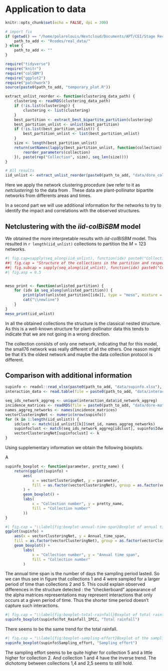 # Application to \cite{doreRelativeEffectsAnthropogenic2021} data
\label{sec:application-to-dorerelativeeffectsanthropogenic2021-data}

```r
knitr::opts_chunk$set(echo = FALSE, dpi = 300)
```

```r
# import fix
if (getwd() == "/home/polarolouis/Nextcloud/Documents/APT/CEI/Stage Recherche Mathématiques/Depuis PC Portable/Stage MIA 2023/rapport-MIA-2023") {
    path_to_add <- "Rcodes/real_data/"
} else {
    path_to_add <- ""
}
```

```r
require("tidyverse")
require("knitr")
require("colSBM")
require("ggplot2")
require("patchwork")
source(paste0(path_to_add, "temporary_plot.R"))
```

```r
extract_unlist_reorder <- function(clustering_data_path) {
    clustering <- readRDS(clustering_data_path)
    if (!is.list(clustering)) {
        clustering <- list(clustering)
    }
    best_partition <- extract_best_bipartite_partition(clustering)
    best_partition_unlist <- unlist(best_partition)
    if (!is.list(best_partition_unlist)) {
        best_partition_unlist <- list(best_partition_unlist)
    }
    size <- length(best_partition_unlist)
    return(setNames(lapply(best_partition_unlist, function(collection) {
        reorder_parameters(collection)
    }), paste(rep("Collection", size), seq_len(size))))
}
```

```r
# All results
iid_unlist <- extract_unlist_reorder(paste0(path_to_add, "data/dore_collection_clustering_nb_run1_iid_123networks_24-05-23-21:40:42.Rds"))
```

Here we apply the network clustering procedure (we refer to it as *netclustering*)
to the data from \cite{doreRelativeEffectsAnthropogenic2021}. These data are
plant-pollinator bipartite networks from differents areas and times.

In a second part we will use additional information for the networks to
try to identify the impact and correlations with the observed structures.

## Netclustering with the $iid\text{-}colBiSBM$ model
We obtained the more interpretable results with $iid\text{-}colBiSBM$ model.
This resulted in `r length(iid_unlist)` collections to partition the $M = 123$
networks.

```r
#| fig.cap=sapply(seq_along(iid_unlist), function(idx) paste0("Collection N°", idx)),
##| fig.cap = "Structure of the collections in the partition and respective proportions of blocks",
##| fig.subcap = sapply(seq_along(iid_unlist), function(idx) paste0("Collection N°", idx)),
#| fig.asp = 0.5


meso_print <- function(unlisted_partition) {
    for (idx in seq_along(unlisted_partition)) {
        print(plot(unlisted_partition[[idx]], type = "meso", mixture = TRUE) + ggtitle(paste("Collection ", idx)))
        cat("\\newline")
    }
}
meso_print(iid_unlist)

```

In all the obtained collections the structure is the classical nested structure.
As this is a well-known structure for plant-pollinator data this tends to 
indicate that we are not going in a wrong direction.

The \nth{3} collection consists of only one network, indicating that for this
model, the small76 network was really different of all the others. 
One reason might be that it's the oldest network and maybe the data collection
protocol is different.

## Comparison with additional information

```r
supinfo <- readxl::read_xlsx(paste0(path_to_add, "data/supinfo.xlsx"), sheet = 2)
interaction_data <- read.table(file = paste0(path_to_add, "data/interaction-data.txt"), sep = "\t", header = TRUE)

seq_ids_network_aggreg <- unique(interaction_data$id_network_aggreg)
incidence_matrices <- readRDS(file = paste0(path_to_add, "data/dore-matrices.Rds"))
names_aggreg_networks <- names(incidence_matrices)
vectorClusteringNet <- numeric(nrow(supinfo))
for (k in 1:length(iid_unlist)) {
    idclust <- match(iid_unlist[[k]]$net_id, names_aggreg_networks)
    supinfoclust <- match(seq_ids_network_aggreg[idclust], supinfo$Idweb)
    vectorClusteringNet[supinfoclust] <- k
}
```

Using supplementary information we obtain the following boxplots.

A

```r
supinfo_boxplot <- function(parameter, pretty_name) {
    return(ggplot(supinfo) +
        aes(
            x = vectorClusteringNet, y = parameter,
            fill = as.factor(vectorClusteringNet), group = as.factor(vectorClusteringNet)
        ) +
        geom_boxplot() +
        labs(
            x = "Collection number", y = pretty_name,
            fill = "Collection number"
        ))
}
```

```r
#| fig.cap = "\\label{fig:boxplot-annual-time-span}Boxplot of annual time span in function of the collection number"
ggplot(supinfo) +
    aes(x = vectorClusteringNet, y = Annual_time_span,
    fill = as.factor(vectorClusteringNet), group = as.factor(vectorClusteringNet)) +
    geom_boxplot() +
        labs(
            x = "Collection number", y = "Annual time span",
            fill = "Collection number"
        )
```

The annual time span is the number of days the sampling period lasted. So we can
thus see in figure \ref{fig:boxplot-annual-time-span} that collections 1 and 4 were
sampled for a larger period of time than collections 2 and 5.
This could explain observed differences in the structure detected : the 
"checkerboard" appearance of the alpha matrices representations may represent 
interactions that only occurs at a given period of time.
Thus the shorter time period doesn't capture such interactions.

```r
#| fig.cap = "\\label{fig:boxplot-total-rainfall}Boxplot of total rainfall in function of the collection number"
supinfo_boxplot(supinfo$Tot_Rainfall_IPCC, "Total rainfall")
```

There seems to be the same trend for the total rainfall.

```r
#| fig.cap = "\\label{fig:boxplot-sampling-effort}Boxplot of the sampling effort in function of the collection number"
supinfo_boxplot(supinfo$Sampling_effort, "Sampling effort")
```

The sampling effort seems to be quite higher for collection 5 and a little
higher for collection 2. And collection 1 and 4 have the inverse trend. The
dichotomy between collections 1,4 and 2,5 seems to still hold.